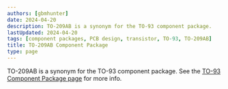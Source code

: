 ```yaml
---
authors: [gbmhunter]
date: 2024-04-20
description: TO-209AB is a synonym for the TO-93 component package.
lastUpdated: 2024-04-20
tags: [component packages, PCB design, transistor, TO-93, TO-209AB]
title: TO-209AB Component Package
type: page
---
```


TO-209AB is a synonym for the TO-93 component package. See the [TO-93 Component Package page](/pcb-design/component-packages/to-93-component-package/) for more info.
